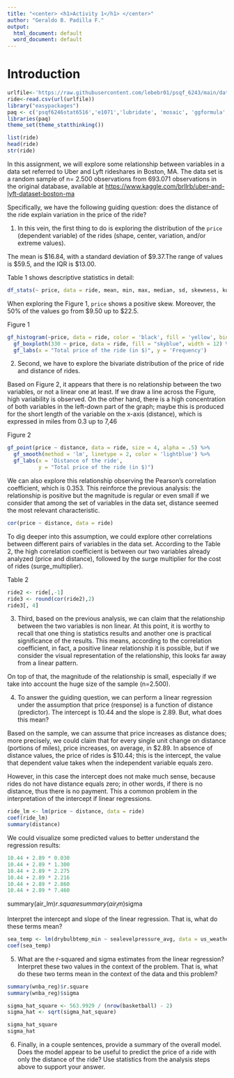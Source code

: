 ```yaml
---
title: "<center> <h1>Activity 1</h1> </center>"
author: "Geraldo B. Padilla F."
output:
  html_document: default
  word_document: default
---
```


# Introduction

```r
urlfile<-'https://raw.githubusercontent.com/lebebr01/psqf_6243/main/data/rideshare_small.csv'
ride<-read.csv(url(urlfile))
library("easypackages")
paq <- c('psqf6246stat6516','e1071','lubridate', 'mosaic', 'ggformula', 'paramtest', 'pwr', 'ggplot2', 'nlme', 'dplyr', 'dbplyer', 'knitr', 'dplyr', 'dbplyr', 'readxl', 'GGally', 'Hmisc', 'corrplot', 'PerformanceAnalytics', 'statthink')
libraries(paq)
theme_set(theme_statthinking())
```

```r
list(ride)
head(ride)
str(ride)
```

In this assignment, we will explore some relationship between variables in a data set referred to Uber and Lyft rideshares in Boston, MA. The data set is a random sample of n= 2.500 observations from 693.071 observations in the original database, available at <https://www.kaggle.com/brllrb/uber-and-lyft-dataset-boston-ma>

Specifically, we have the following guiding question: does the distance of the ride explain variation in the price of the ride?

1. In this vein, the first thing to do is exploring the distribution of the `price` (dependent variable) of the rides (shape, center, variation, and/or extreme values).

The mean is $16.84, with a standard deviation of $9.37.The range of values is $59.5, and the IQR is $13.00.

Table 1 shows descriptive statistics in detail:

```r
df_stats(~ price, data = ride, mean, min, max, median, sd, skewness, kurtosis, quantile(probs = c(0.25, 0.75)))
```

When exploring the Figure 1, `price` shows a positive skew. Moreover, the 50% of the values go from $9.50 up to $22.5.

Figure 1

```r
gf_histogram(~price, data = ride, color = 'black', fill = 'yellow', bins = 40) %>% 
  gf_boxploth(330 ~ price, data = ride, fill = "skyblue", width = 12) %>%
  gf_labs(x = "Total price of the ride (in $)", y = 'Frequency')
```

2. Second, we have to explore the bivariate distribution of the price of ride and distance of rides.

Based on Figure 2, it appears that there is no relationship between the two variables, or not a linear one at least. If we draw a line across the Figure, high variability is observed. On the other hand, there is a high concentration of both variables in the left-down part of the graph; maybe this is produced for the short length of the variable on the x-axis (distance), which is expressed in miles from 0.3 up to 7,46

Figure 2

```r
gf_point(price ~ distance, data = ride, size = 4, alpha = .5) %>% 
  gf_smooth(method = 'lm', linetype = 2, color = 'lightblue') %>%
  gf_labs(x = 'Distance of the ride',
          y = "Total price of the ride (in $)")
```

We can also explore this relationship observing the Pearson's correlation coefficient, which is 0.353. This reinforce the previous analysis: the relationship is positive but the magnitude is regular or even small if we consider that among the set of variables in the data set, distance seemed the most relevant characteristic. 

```r
cor(price ~ distance, data = ride)
```

To dig deeper into this assumption, we could explore other correlations between different pairs of variables in the data set. According to the Table 2, the high correlation coefficient is between our two variables already analyzed (price and distance), followed by the surge multiplier for the cost of rides (surge_multiplier).

Table 2

```r
ride2 <- ride[,-1]
ride3 <- round(cor(ride2),2)
ride3[, 4]
```


3. Third, based on the previous analysis, we can claim that the relationship between the two variables is non linear. At this point, it is worthy to recall that one thing is statistics results and another one is practical significance of the results. This means, according to the correlation coefficient, in fact, a positive linear relationship it is possible, but if we consider the visual representation of the relationship, this looks far away from a linear pattern.

On top of that, the magnitude of the relationship is small, especially if we take into account the huge size of the sample (n=2.500).

4. To answer the guiding question, we can perform a linear regression under the assumption that  price (response) is a function of distance (predictor). The intercept is 10.44 and the slope is 2.89. But, what does this mean?

Based on the sample, we can assume that price increases as distance does; more precisely, we could claim that for every single unit change on distance (portions of miles), price increases, on average, in $2.89. In absence of distance values, the price of rides is $10.44; this is the intercept, the value that dependent value takes when the independent variable equals zero.

However, in this case the intercept does not make much sense, because rides do not have distance equals zero; in other words, if there is no distance, thus there is no payment. This a common problem in the interpretation of the intercept if linear regressions.

```r
ride_lm <- lm(price ~ distance, data = ride)
coef(ride_lm)
summary(distance)
```

We could visualize some predicted values to better understand the regression results: 

```r
10.44 + 2.89 * 0.030 
10.44 + 2.89 * 1.300
10.44 + 2.89 * 2.275
10.44 + 2.89 * 2.216
10.44 + 2.89 * 2.860
10.44 + 2.89 * 7.460
```




summary(air_lm)$r.square
summary(air_lm)$sigma


Interpret the intercept and slope of the linear regression. That is, what do these terms mean?

```r
sea_temp <- lm(drybulbtemp_min ~ sealevelpressure_avg, data = us_weather)
coef(sea_temp)
```

5. What are the r-squared and sigma estimates from the linear regression? Interpret these two values in the context of the problem. That is, what do these two terms mean in the context of the data and this problem?

```r
summary(wnba_reg)$r.square
summary(wnba_reg)$sigma

sigma_hat_square <- 563.9929 / (nrow(basketball) - 2)
sigma_hat <- sqrt(sigma_hat_square)

sigma_hat_square
sigma_hat
```

6. Finally, in a couple sentences, provide a summary of the overall model. Does the model appear to be useful to predict the price of a ride with only the distance of the ride? Use statistics from the analysis steps above to support your answer.